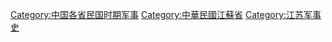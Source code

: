 [[Category:中国各省民国时期军事|Category:中国各省民国时期军事]]
[[Category:中華民國江蘇省|Category:中華民國江蘇省]]
[[Category:江苏军事史|Category:江苏军事史]]